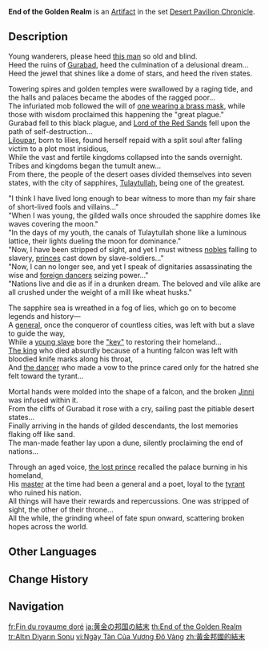 {{Artifact Infobox
|image = Item End of the Golden Realm.png
|set   = Desert Pavilion Chronicle
|piece = Plume of Death
}}
{{Description|A crystal-clear artificial feather that is one of the legacies of an ancient human realm. The cries of soaring eagles are also sealed within.}}
'''End of the Golden Realm''' is an [[Artifact]] in the set [[Desert Pavilion Chronicle]].

==Description==
Young wanderers, please heed [[Old Blind Poet|this man]] so old and blind.<br>
Heed the ruins of [[Gurabad]], heed the culmination of a delusional dream...<br>
Heed the jewel that shines like a dome of stars, and heed the riven states.

Towering spires and golden temples were swallowed by a raging tide, and the halls and palaces became the abodes of the ragged poor...<br>
The infuriated mob followed the will of [[Shiruyeh|one wearing a brass mask]], while those with wisdom proclaimed this happening the "great plague."<br>
Gurabad fell to this black plague, and [[King Deshret|Lord of the Red Sands]] fell upon the path of self-destruction...<br>
[[Liloupar]], born to lilies, found herself repaid with a split soul after falling victim to a plot most insidious,<br>
While the vast and fertile kingdoms collapsed into the sands overnight. Tribes and kingdoms began the tumult anew...<br>
From there, the people of the desert oases divided themselves into seven states, with the city of sapphires, [[Tulaytullah]], being one of the greatest.

"I think I have lived long enough to bear witness to more than my fair share of short-lived fools and villains..."<br>
"When I was young, the gilded walls once shrouded the sapphire domes like waves covering the moon."<br>
"In the days of my youth, the canals of Tulaytullah shone like a luminous lattice, their lights dueling the moon for dominance."<br>
"Now, I have been stripped of sight, and yet I must witness [[Xiphos|nobles]] falling to slavery, [[Faramarz|princes]] cast down by slave-soldiers..."<br>
"Now, I can no longer see, and yet I speak of dignitaries assassinating the wise and [[Makhaira|foreign dancers]] seizing power..."<br>
"Nations live and die as if in a drunken dream. The beloved and vile alike are all crushed under the weight of a mill like wheat husks."

The sapphire sea is wreathed in a fog of lies, which go on to become legends and history&mdash;<br>
A [[Old Blind Poet|general]], once the conqueror of countless cities, was left with but a slave to guide the way,<br>
While a [[Xiphos|young slave]] bore the [[Key of Khaj-Nisut|"key"]] to restoring their homeland...<br>
[[Badanah|The king]] who died absurdly because of a hunting falcon was left with bloodied knife marks along his throat,<br>
And [[Makhaira|the dancer]] who made a vow to the prince cared only for the hatred she felt toward the tyrant...

Mortal hands were molded into the shape of a falcon, and the broken [[Jinni]] was infused within it.<br>
From the cliffs of Gurabad it rose with a cry, sailing past the pitiable desert states...<br>
Finally arriving in the hands of gilded descendants, the lost memories flaking off like sand.<br>
The man-made feather lay upon a dune, silently proclaiming the end of nations...

Through an aged voice, [[Xiphos|the lost prince]] recalled the palace burning in his homeland,<br>
His [[Old Blind Poet|master]] at the time had been a general and a poet, loyal to the [[Badanah|tyrant]] who ruined his nation.<br>
All things will have their rewards and repercussions. One was stripped of sight, the other of their throne...<br>
All the while, the grinding wheel of fate spun onward, scattering broken hopes across the world.

==Other Languages==
{{Other Languages
|en      = End of the Golden Realm
|zhs     = 黄金邦国的结末
|zhs_rm  = Huángjīn Bāngguó de Jiémò
|zht     = 黃金邦國的結末
|zht_rm  = Huángjīn Bāngguó de Jiémò
|zh_tl   = 
|ja      = 黄金の邦国の結末
|ja_rm   = Ougon no Houkoku no Ketsumatsu
|ja_tl   = End of the Golden Country
|ko      = 황금빛 국가의 결말
|ko_rm   = Hwanggeumppit Gukkka-ui Gyeolmal
|ko_tl   = End of the Golden Nation
|es      = Fin de los Reinos Dorados
|es_tl   = End of the Golden Realms
|fr      = Fin du royaume doré
|fr_tl   = End of the Golden Realm
|ru      = Конец золотого царства
|ru_tl   = End of the Golden Kingdom
|th      = End of the Golden Realm
|vi      = Ngày Tàn Của Vương Đô Vàng
|vi_tl   = 
|de      = Ende des goldenen Reiches
|de_tl   = End of the Golden Realm
|id      = End of the Golden Realm
|pt      = Final do País Dourado
|pt_tl   = 
|tr      = Altın Rüyanın Sonu
|tr_tl   = Golden Dream's End
|it      = Fine del regno dorato
|it_tl   = End of the Golden Realm
}}

==Change History==
{{Change History|3.3}}

==Navigation==
{{Artifact Set Navbox|Desert Pavilion Chronicle}}

[[fr:Fin du royaume doré]]
[[ja:黄金の邦国の結末]]
[[th:End of the Golden Realm]]
[[tr:Altın Diyarın Sonu]]
[[vi:Ngày Tàn Của Vương Đô Vàng]]
[[zh:黃金邦國的結末]]